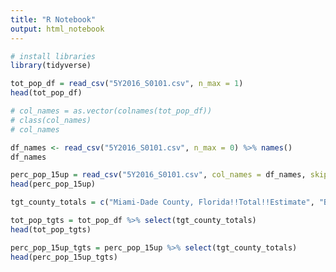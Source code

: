 ```yaml
---
title: "R Notebook"
output: html_notebook
---
```


```r
# install libraries
library(tidyverse)
```
```r
tot_pop_df = read_csv("5Y2016_S0101.csv", n_max = 1)
head(tot_pop_df)
```
```r
# col_names = as.vector(colnames(tot_pop_df))
# class(col_names)
# col_names
```


```r
df_names <- read_csv("5Y2016_S0101.csv", n_max = 0) %>% names()
df_names
```
```r
perc_pop_15up = read_csv("5Y2016_S0101.csv", col_names = df_names, skip = 6, n_max = 15)
head(perc_pop_15up)
```
```r
tgt_county_totals = c("Miami-Dade County, Florida!!Total!!Estimate", "Broward County, Florida!!Total!!Estimate", "Palm Beach County, Florida!!Total!!Estimate", "Monroe County, Florida!!Total!!Estimate")
```
```r
tot_pop_tgts = tot_pop_df %>% select(tgt_county_totals)
head(tot_pop_tgts)
```
```r
perc_pop_15up_tgts = perc_pop_15up %>% select(tgt_county_totals)
head(perc_pop_15up_tgts)
```

